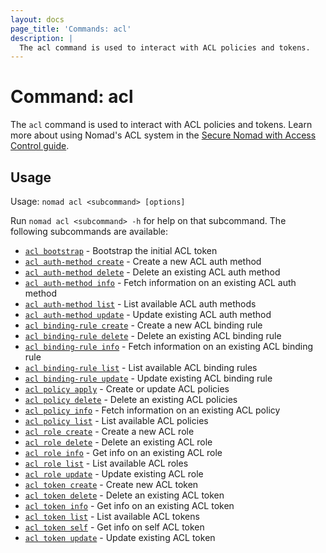 ```yaml
---
layout: docs
page_title: 'Commands: acl'
description: |
  The acl command is used to interact with ACL policies and tokens.
---
```


# Command: acl

The `acl` command is used to interact with ACL policies and tokens. Learn more
about using Nomad's ACL system in the [Secure Nomad with Access Control
guide][secure-guide].

## Usage

Usage: `nomad acl <subcommand> [options]`

Run `nomad acl <subcommand> -h` for help on that subcommand. The following
subcommands are available:

- [`acl bootstrap`][bootstrap] - Bootstrap the initial ACL token
- [`acl auth-method create`][authmethodcreate] - Create a new ACL auth method
- [`acl auth-method delete`][authmethoddelete] - Delete an existing ACL auth method
- [`acl auth-method info`][authmethodinfo] - Fetch information on an existing ACL auth method
- [`acl auth-method list`][authmethodlist] - List available ACL auth methods
- [`acl auth-method update`][authmethodupdate] - Update existing ACL auth method
- [`acl binding-rule create`][bindingrulecreate] - Create a new ACL binding rule
- [`acl binding-rule delete`][bindingruledelete] - Delete an existing ACL binding rule
- [`acl binding-rule info`][bindingruleinfo] - Fetch information on an existing ACL binding rule
- [`acl binding-rule list`][bindingrulelist] - List available ACL binding rules
- [`acl binding-rule update`][bindingruleupdate] - Update existing ACL binding rule
- [`acl policy apply`][policyapply] - Create or update ACL policies
- [`acl policy delete`][policydelete] - Delete an existing ACL policies
- [`acl policy info`][policyinfo] - Fetch information on an existing ACL policy
- [`acl policy list`][policylist] - List available ACL policies
- [`acl role create`][rolecreate] - Create a new ACL role
- [`acl role delete`][roledelete] - Delete an existing ACL role
- [`acl role info`][roleinfo] - Get info on an existing ACL role
- [`acl role list`][rolelist] - List available ACL roles
- [`acl role update`][roleupdate] - Update existing ACL role
- [`acl token create`][tokencreate] - Create new ACL token
- [`acl token delete`][tokendelete] - Delete an existing ACL token
- [`acl token info`][tokeninfo] - Get info on an existing ACL token
- [`acl token list`][tokenlist] - List available ACL tokens
- [`acl token self`][tokenself] - Get info on self ACL token
- [`acl token update`][tokenupdate] - Update existing ACL token

[bootstrap]: /docs/commands/acl/bootstrap
[authmethodcreate]: /docs/commands/acl/auth-method/create
[authmethoddelete]: /docs/commands/acl/auth-method/delete
[authmethodinfo]: /docs/commands/acl/auth-method/info
[authmethodlist]: /docs/commands/acl/auth-method/list
[authmethodupdate]: /docs/commands/acl/auth-method/update
[bindingrulecreate]: /docs/commands/acl/binding-rule/create
[bindingruledelete]: /docs/commands/acl/binding-rule/delete
[bindingruleinfo]: /docs/commands/acl/binding-rule/info
[bindingrulelist]: /docs/commands/acl/binding-rule/list
[bindingruleupdate]: /docs/commands/acl/binding-rule/update
[policyapply]: /docs/commands/acl/policy/apply
[policydelete]: /docs/commands/acl/policy/delete
[policyinfo]: /docs/commands/acl/policy/info
[policylist]: /docs/commands/acl/policy/list
[tokencreate]: /docs/commands/acl/token/create
[tokenupdate]: /docs/commands/acl/token/update
[tokendelete]: /docs/commands/acl/token/delete
[tokeninfo]: /docs/commands/acl/token/info
[tokenlist]: /docs/commands/acl/token/list
[tokenself]: /docs/commands/acl/token/self
[rolecreate]: /docs/commands/acl/role/create
[roleupdate]: /docs/commands/acl/role/update
[roledelete]: /docs/commands/acl/role/delete
[roleinfo]: /docs/commands/acl/role/info
[rolelist]: /docs/commands/acl/role/list
[secure-guide]: https://learn.hashicorp.com/collections/nomad/access-control
